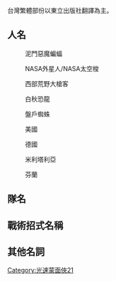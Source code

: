{{CGroupH|name=Eyeshield21|desc=-{zh-hans:光速跑者21号;zh-hk:衝鋒21;zh-sg:疾风蒙面侠21;zh-tw:光速蒙面俠21;}-}}<noinclude>[[Category:ACG公共轉換組模板|{{SUBPAGENAME}}]][[Category:光速蒙面俠21]]

台灣繁體部份以東立出版社翻譯為主。

== 人名 ==
:泥門惡魔蝙蝠</noinclude>
{{CItem|zh-hans:光速跑者21号;zh-hk:衝鋒21;zh-sg:疾风蒙面侠21;zh-tw:光速蒙面俠21;|desc=转换说明|original=}}
{{CItem|zh-hk:廚房;zh-tw:中仔;|desc=转换说明|original=}}<noinclude>
:NASA外星人/NASA太空梭</noinclude>
{{CItem|zh-hans:派崔克·史培萨;zh-hk:派特里克·斯賓薩;zh-tw:派崔克·史培薩;|desc=转换说明|original=}}
{{CItem|zh-hans:全垒打;zh-hk:荷馬;zh-tw:全壘打;|desc=转换说明|original=}}
{{CItem|zh-hans:瓦特;zh-hk:華特;zh-tw:瓦特;|desc=转换说明|original=}}<noinclude>
:西部荒野大槍客</noinclude>
{{CItem|zh-hans:蛮牛牛岛;zh-hk:大水牛牛島;zh-tw:蠻牛牛島;|desc=转换说明|original=}}<noinclude>
:白秋恐龍</noinclude>
{{CItem|zh-hans:如月广美;zh-hk:如月博美;zh-tw:如月廣美;|desc=转换说明|original=}}<noinclude>
:盤戶蜘蛛</noinclude>
{{CItem|zh-hans:泽井树里;zh-hk:澤井茱莉;zh-tw:澤井樹里;|desc=转换说明|original=}}<noinclude>
:美國</noinclude>
{{CItem|zh-hans:巴特·沃克;zh-hk:畢特·獲加;zh-tw:巴特·沃克;|desc=转换说明|original=}}
{{CItem|zh-hans:唐·欧巴曼;zh-hk:唐諾·奧巴曼;zh-tw:唐·歐巴曼;|desc=转换说明|original=}}
{{CItem|zh-hans:阿诺·欧巴曼;zh-hk:阿諾德·奧巴曼;zh-tw:阿諾·歐巴曼;|desc=转换说明|original=}}<noinclude>
:德國</noinclude>
{{CItem|zh-hans:海黎希·谢尔兹;zh-hk:海因里希·舒爾茨;zh-tw:海黎希·謝爾茲;|desc=转换说明|original=}}<noinclude>
:米利塔利亞</noinclude>
{{CItem|zh-hans:哥梅利;zh-hk:戈梅里;zh-tw:哥梅利;|desc=转换说明|original=}}
{{CItem|zh-hans:帕斯;zh-hk:潘斯;zh-tw:帕斯;|desc=转换说明|original=}}<noinclude>
:芬蘭</noinclude>
{{CItem|zh-hans:东尼·汉基涅;zh-hk:托尼·哈基寧;zh-tw:東尼·漢基涅;|desc=转换说明|original=}}<noinclude>

== 隊名 ==
</noinclude>
{{CItem|zh-hans:太阳狮身人面;zh-hk:太陽斯芬克斯;zh-tw:太陽獅身人面;|desc=转换说明|original=}}
{{CItem|zh-hans:NASA外星人;zh-hk:NASA異形;zh-tw:NASA外星人;|desc=转换说明|original=}}
{{CItem|zh-hans:西部荒野大枪客;zh-hk:西部荒野槍手;zh-tw:西部荒野大槍客;|desc=转换说明|original=}}
{{CItem|zh-hans:网乃合成人;zh-hk:網乃改造人;zh-tw:網乃合成人;|desc=转换说明|original=}}
{{CItem|zh-hans:夕阳勇士;zh-hk:夕陽勇氣;zh-tw:夕陽毅力;|desc=转换说明|original=}}
{{CItem|zh-hans:神龙寺NAGA;zh-hk:神龍寺佛龍;zh-tw:神龍寺NAGA;|desc=转换说明|original=}}
{{CItem|zh-hans:恋之丘邱比特;zh-hk:戀濱邱比特;zh-tw:戀之丘邱比特;|desc=转换说明|original=}}
{{CItem|zh-hans:王城白色騎士;zh-hk:王城白騎士;zh-tw:王城白色騎士;|desc=转换说明|original=}}
{{CItem|zh-hans:王城銀色騎士;zh-hk:王城銀騎士;zh-tw:王城銀色騎士;|desc=转换说明|original=}}
{{CItem|zh-hans:军事共和国;zh-hk:軍事共和國;zh-tw:米利塔利亞;|desc=转换说明|original=}}
{{CItem|zh-hans:武藏土木工程通天;zh-hk:武藏工巴比倫;zh-tw:武藏土木工程通天;|desc=转换说明|original=}}
<noinclude>

== 戰術招式名稱 ==
</noinclude>
{{CItem|zh-hans:恶魔蝙蝠俯冲;zh-hk:惡魔蝙蝠騰衝;zh-tw:惡魔蝙蝠俯衝;|desc=转换说明|original=}}
{{CItem|zh-hans:恶魔蝙蝠鬼影;zh-hk:惡魔蝙蝠幽靈;zh-tw:惡魔蝙蝠鬼影;|desc=转换说明|original=}}
{{CItem|zh-hans:恶魔蝙蝠龙卷风;zh-hk:魔蝙蝠龍捲風;zh-tw:惡魔蝙蝠龍捲風;|desc=转换说明|original=}}
{{CItem|zh-hans:恶魔电击棒;zh-hk:魔鬼電擊槍;zh-tw:惡魔電擊棒;|desc=转换说明|original=}}
{{CItem|zh-hans:恶魔四度空间;zh-hk:魔鬼四次元;zh-tw:惡魔四度空間;|desc=转换说明|original=}}
{{CItem|zh-hans:赛伯拉斯俯冲;zh-hk:賽伯拉斯騰衝;zh-tw:賽伯拉斯俯衝;|desc=转换说明|original=}}
{{CItem|zh-hans:魔鬼十字架;zh-hk:魔鬼十字架;zh-tw:惡魔十字架;|desc=转换说明|original=}}
{{CItem|zh-hans:赞美玛莉亚传球;zh-hk:萬福瑪莉亞傳球;zh-tw:讚美瑪莉亞傳球;|desc=转换说明|original=}}
{{CItem|zh-hans:赞美玛莉亚接球;zh-hk:萬福瑪莉亞接球;zh-tw:讚美瑪莉亞接球;|desc=转换说明|original=}}
{{CItem|zh-hans:马术跑法;zh-hk:牛仔競技驅趕;zh-tw:馬術跑法;|desc=转换说明|original=}}
{{CItem|zh-hans:不良少年杀法;zh-hk:不良殺法;zh-tw:不良少年殺法;|desc=转换说明|original=}}
{{CItem|zh-hans:恶魔雷射弹;zh-hk:魔鬼雷射彈;zh-tw:惡魔雷射彈;|desc=转换说明|original=}}
{{CItem|zh-hans:三角形炸弹;zh-hk:三角炸藥;zh-tw:三角形炸彈;|desc=转换说明|original=}}
{{CItem|zh-hans:60码大口径手枪;zh-hk:60碼手槍;zh-tw:60碼大口徑手槍;|desc=转换说明|original=}}
{{CItem|zh-hk:穿梭機傳球;zh-tw:太空梭傳球;|desc=转换说明|original=}}
{{CItem|zh-hk:螺旋扯咬;zh-tw:螺旋咬;|desc=转换说明|original=}}
{{CItem|zh-hk:翼龍利爪;zh-tw:翼龍爪;|desc=转换说明|original=}}
{{CItem|zh-hk:人肉天頂;zh-tw:人肉巨蛋;|desc=转换说明|original=}}
{{CItem|zh-hk:雙塔之箭;zh-tw:雙塔剛弓;|desc=转换说明|original=}}
<noinclude>

== 其他名詞 ==
</noinclude>
{{CItem|zh-hans:圣诞节大赛;zh-hk:聖誕節碗;zh-tw:聖誕節大賽;|desc=转换说明|original=}}
{{CItem|zh-hans:威胁手册;zh-hk:恐嚇簿;zh-tw:威脅手冊;|desc=转换说明|original=}}
{{CItem|zh-hans:威力十足语;zh-hk:簡潔有力語;zh-tw:威力十足語;|desc=转换说明|original=}}
<noinclude>
<!--以下请自行添加／以下請自行添加-->
</noinclude>{{CGroupF}}